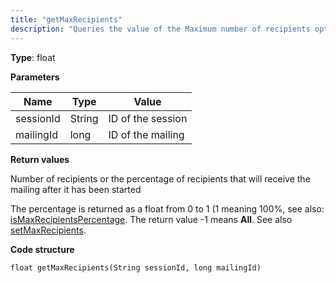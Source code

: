 ```yaml
---
title: "getMaxRecipients"
description: "Queries the value of the Maximum number of recipients option in Optimizely Campaign."
---
```


**Type**: float

**Parameters**

| Name      | Type   | Value             |
| --------- | ------ | ----------------- |
| sessionId | String | ID of the session |
| mailingId | long   | ID of the mailing |

**Return values**

Number of recipients or the percentage of recipients that will receive the mailing after it has been started

The percentage is returned as a float from 0 to 1 (1 meaning 100%, see also: [isMaxRecipientsPercentage](/optimizely-campaign/docs/ismaxrecipientspercentage). The return value -1 means **All**. See also [setMaxRecipients](/optimizely-campaign/docs/setmaxrecipients).

**Code structure**

`float getMaxRecipients(String sessionId, long mailingId)
`